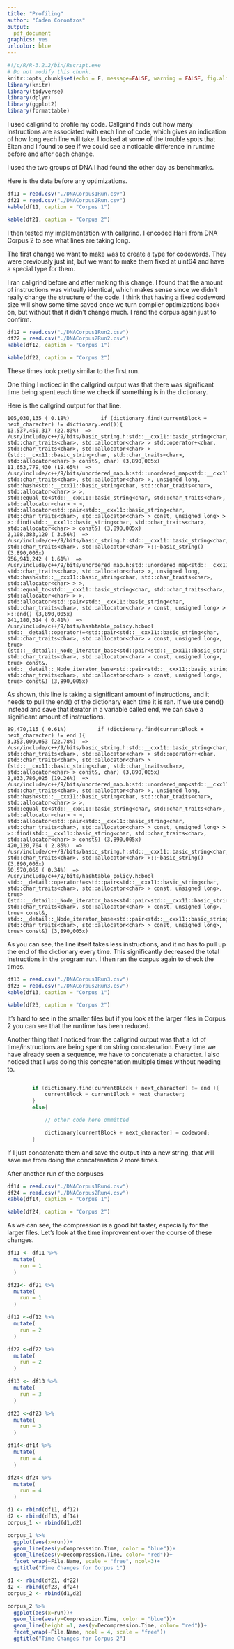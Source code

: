 ---
title: "Profiling"
author: "Caden Corontzos"
output:
  pdf_document
graphics: yes
urlcolor: blue
---

```{r setup, include=FALSE}
#!/c/R/R-3.2.2/bin/Rscript.exe
# Do not modify this chunk.
knitr::opts_chunk$set(echo = F, message=FALSE, warning = FALSE, fig.align = "center")
library(knitr)
library(tidyverse)
library(dplyr)
library(ggplot2)
library(formattable)
```


I used callgrind to profile my code. Callgrind finds out how many instructions are associated with each line of code, which gives an indication of how long each line will take. I looked at some of the trouble spots that Eitan and I found to see if we could see a noticable difference in runtime before and after each change.

I used the two groups of DNA I had found the other day as benchmarks. 

Here is the data before any optimizations. 

```{r, echo=F}
df11 = read.csv("./DNACorpus1Run.csv")
df21 = read.csv("./DNACorpus2Run.csv")
kable(df11, caption = "Corpus 1")
```

\pagebreak

```{r}
kable(df21, caption = "Corpus 2")
```

I then tested my implementation with callgrind. I encoded HaHi from DNA Corpus 2 to see what lines are taking long.

The first change we want to make was to create a type for codewords. They were previously just int, but we want to make them fixed at uint64 and have a special type for them.

I ran callgrind before and after making this change. I found that the amount of instructions was virtually identical, which makes sense since we didn't really change the structure of the code. I think that having a fixed codeword size will show some time saved once we turn compiler optimizations back on, but without that it didn't change much. I rand the corpus again just to confirm. 

```{r, echo=F}
df12 = read.csv("./DNACorpus1Run2.csv")
df22 = read.csv("./DNACorpus2Run2.csv")
kable(df12, caption = "Corpus 1")
```

\pagebreak

```{r}
kable(df22, caption = "Corpus 2")
```

These times look pretty similar to the first run.

One thing I noticed in the callgrind output was that there was significant time being spent each time we check if something is in the dictionary.

Here is the callgrind output for that line.

```
105,030,135 ( 0.18%)          if (dictionary.find(currentBlock + next_character) != dictionary.end()){
13,537,450,317 (22.83%)  => /usr/include/c++/9/bits/basic_string.h:std::__cxx11::basic_string<char, std::char_traits<char>, std::allocator<char> > std::operator+<char, std::char_traits<char>, std::allocator<char> >(std::__cxx11::basic_string<char, std::char_traits<char>, std::allocator<char> > const&, char) (3,890,005x)
11,653,779,430 (19.65%)  => /usr/include/c++/9/bits/unordered_map.h:std::unordered_map<std::__cxx11::basic_string<char, std::char_traits<char>, std::allocator<char> >, unsigned long, std::hash<std::__cxx11::basic_string<char, std::char_traits<char>, std::allocator<char> > >, std::equal_to<std::__cxx11::basic_string<char, std::char_traits<char>, std::allocator<char> > >, std::allocator<std::pair<std::__cxx11::basic_string<char, std::char_traits<char>, std::allocator<char> > const, unsigned long> > >::find(std::__cxx11::basic_string<char, std::char_traits<char>, std::allocator<char> > const&) (3,890,005x)
2,108,383,120 ( 3.56%)  => /usr/include/c++/9/bits/basic_string.h:std::__cxx11::basic_string<char, std::char_traits<char>, std::allocator<char> >::~basic_string() (3,890,005x)
956,941,242 ( 1.61%)  => /usr/include/c++/9/bits/unordered_map.h:std::unordered_map<std::__cxx11::basic_string<char, std::char_traits<char>, std::allocator<char> >, unsigned long, std::hash<std::__cxx11::basic_string<char, std::char_traits<char>, std::allocator<char> > >, std::equal_to<std::__cxx11::basic_string<char, std::char_traits<char>, std::allocator<char> > >, std::allocator<std::pair<std::__cxx11::basic_string<char, std::char_traits<char>, std::allocator<char> > const, unsigned long> > >::end() (3,890,005x)
241,180,314 ( 0.41%)  => /usr/include/c++/9/bits/hashtable_policy.h:bool std::__detail::operator!=<std::pair<std::__cxx11::basic_string<char, std::char_traits<char>, std::allocator<char> > const, unsigned long>, true>(std::__detail::_Node_iterator_base<std::pair<std::__cxx11::basic_string<char, std::char_traits<char>, std::allocator<char> > const, unsigned long>, true> const&, std::__detail::_Node_iterator_base<std::pair<std::__cxx11::basic_string<char, std::char_traits<char>, std::allocator<char> > const, unsigned long>, true> const&) (3,890,005x)
```
As shown, this line is taking a significant amount of instructions, and it needs to pull the end() of the dictionary each time it is ran. If we use cend() instead and save that iterator in a variable called end, we can save a significant amount of instructions.

```
89,470,115 ( 0.61%)          if (dictionary.find(currentBlock + next_character) != end ){
3,353,009,053 (22.78%)  => /usr/include/c++/9/bits/basic_string.h:std::__cxx11::basic_string<char, std::char_traits<char>, std::allocator<char> > std::operator+<char, std::char_traits<char>, std::allocator<char> >(std::__cxx11::basic_string<char, std::char_traits<char>, std::allocator<char> > const&, char) (3,890,005x)
2,833,786,025 (19.26%)  => /usr/include/c++/9/bits/unordered_map.h:std::unordered_map<std::__cxx11::basic_string<char, std::char_traits<char>, std::allocator<char> >, unsigned long, std::hash<std::__cxx11::basic_string<char, std::char_traits<char>, std::allocator<char> > >, std::equal_to<std::__cxx11::basic_string<char, std::char_traits<char>, std::allocator<char> > >, std::allocator<std::pair<std::__cxx11::basic_string<char, std::char_traits<char>, std::allocator<char> > const, unsigned long> > >::find(std::__cxx11::basic_string<char, std::char_traits<char>, std::allocator<char> > const&) (3,890,005x)
420,120,704 ( 2.85%)  => /usr/include/c++/9/bits/basic_string.h:std::__cxx11::basic_string<char, std::char_traits<char>, std::allocator<char> >::~basic_string() (3,890,005x)
50,570,065 ( 0.34%)  => /usr/include/c++/9/bits/hashtable_policy.h:bool std::__detail::operator!=<std::pair<std::__cxx11::basic_string<char, std::char_traits<char>, std::allocator<char> > const, unsigned long>, true>(std::__detail::_Node_iterator_base<std::pair<std::__cxx11::basic_string<char, std::char_traits<char>, std::allocator<char> > const, unsigned long>, true> const&, std::__detail::_Node_iterator_base<std::pair<std::__cxx11::basic_string<char, std::char_traits<char>, std::allocator<char> > const, unsigned long>, true> const&) (3,890,005x)
```

As you can see, the line itself takes less instructions, and it no has to pull up the end of the dictionary every time. This significantly decreased the total instructions in the program run. I then ran the corpus again to check the times.
\pagebreak

```{r, echo=F}
df13 = read.csv("./DNACorpus1Run3.csv")
df23 = read.csv("./DNACorpus2Run3.csv")
kable(df13, caption = "Corpus 1")
```


```{r}
kable(df23, caption = "Corpus 2")
```

It's hard to see in the smaller files but if you look at the larger files in Corpus 2 you can see that the runtime has been reduced.

Another thing that I noticed from the callgrind output was that a lot of time/instructions are being spent on string concatenation. Every time we have already seen a sequence, we have to concatenate a character. I also noticed that I was doing this concatenation multiple times without needing to.

```c++

        if (dictionary.find(currentBlock + next_character) != end ){
            currentBlock = currentBlock + next_character;
        }
        else{

            // other code here ommitted

            dictionary[currentBlock + next_character] = codeword;
        }
```

If I just concatenate them and save the output into a new string, that will save me from doing the concatenation 2 more times.

After another run of the corpuses

```{r, echo=F}
df14 = read.csv("./DNACorpus1Run4.csv")
df24 = read.csv("./DNACorpus2Run4.csv")
kable(df14, caption = "Corpus 1")
```


```{r}
kable(df24, caption = "Corpus 2")
```

As we can see, the compression is a good bit faster, especially for the larger files. Let's look at the time improvement over the course of these changes.

```{r}
df11 <- df11 %>% 
  mutate(
    run = 1
  )
```

```{r}
df21<- df21 %>% 
  mutate(
    run = 1
  )
```

```{r}
df12 <-df12 %>% 
  mutate(
    run = 2
  )
```

```{r}
df22 <-df22 %>% 
  mutate(
    run = 2
  )
```

```{r}
df13 <- df13 %>% 
  mutate(
    run = 3
  )
```

```{r}
df23 <-df23 %>% 
  mutate(
    run = 3
  )
```

```{r}
df14<-df14 %>% 
  mutate(
    run = 4
  )
```

```{r}
df24<-df24 %>% 
  mutate(
    run = 4
  )
```


```{r}
d1 <- rbind(df11, df12)
d2 <- rbind(df13, df14)
corpus_1 <- rbind(d1,d2)

```

```{r, fig.height=12, fig.width=12}
corpus_1 %>% 
  ggplot(aes(x=run))+
  geom_line(aes(y=Compresssion.Time, color = "blue"))+
  geom_line(aes(y=Decompression.Time, color= "red"))+
  facet_wrap(~File.Name, scale = "free", ncol=3)+
  ggtitle("Time Changes for Corpus 1")
```

```{r}
d1 <- rbind(df21, df22)
d2 <- rbind(df23, df24)
corpus_2 <- rbind(d1,d2)

```

```{r, fig.height=12, fig.width=12}
corpus_2 %>% 
  ggplot(aes(x=run))+
  geom_line(aes(y=Compresssion.Time, color = "blue"))+
  geom_line(height =1, aes(y=Decompression.Time, color= "red"))+
  facet_wrap(~File.Name, ncol = 4, scale = "free")+
  ggtitle("Time Changes for Corpus 2")
```

